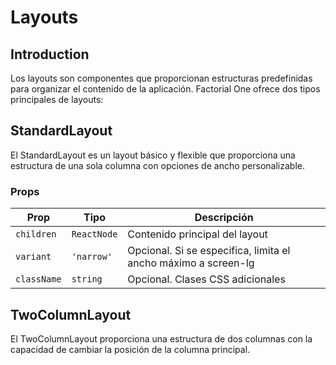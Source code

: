 

<Meta title="Layout" />

# Layouts

## Introduction

Los layouts son componentes que proporcionan estructuras predefinidas para organizar el contenido de la aplicación. Factorial One ofrece dos tipos principales de layouts:

## StandardLayout

El StandardLayout es un layout básico y flexible que proporciona una estructura de una sola columna con opciones de ancho personalizable.

<Canvas of={StandardLayoutStories.Default} />

### Props

| Prop | Tipo | Descripción |
|------|------|-------------|
| `children` | `ReactNode` | Contenido principal del layout |
| `variant` | `'narrow'` | Opcional. Si se especifica, limita el ancho máximo a screen-lg |
| `className` | `string` | Opcional. Clases CSS adicionales |

## TwoColumnLayout

El TwoColumnLayout proporciona una estructura de dos columnas con la capacidad de cambiar la posición de la columna principal.

<Canvas 
  of={TwoColumnLayoutStories.Default}
  meta={TwoColumnLayoutStories}
/>
<Controls of={TwoColumnLayoutStories.Default} />

